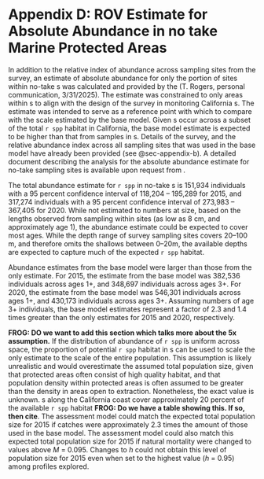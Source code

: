 # Appendix D: ROV Estimate for Absolute Abundance in no take Marine Protected Areas

In addition to the relative index of abundance across sampling sites from the \gls{rov} survey, an estimate of absolute abundance for only the portion of sites within no-take \gls{mpa}s was calculated and provided by the \gls{swfsc} (T. Rogers, personal communication, 3/31/2025). The estimate was constrained to only areas within \gls{mpa}s to align with the design of the \gls{rov} survey in monitoring California \gls{mpa}s. The estimate was intended to serve as a reference point with which to compare with the scale estimated by the base model. Given \gls{mpa}s occur across a subset of the total `r spp` habitat in California, the base model estimate is expected to be higher than that from samples in \gls{mpa}s. Details of the \gls{rov} survey, and the relative abundance index across all sampling sites that was used in the base model have already been provided (see @sec-appendix-b). A detailed document describing the analysis for the absolute abundance estimate for no-take \gls{mpa} sampling sites is available upon request from \gls{swfsc}.  

The total abundance estimate for `r spp` in no-take \gls{mpa}s is 151,934 individuals with a 95 percent confidence interval of 118,204 -- 195,289 for 2015, and 317,274 individuals with a 95 percent confidence interval of 273,983 -- 367,405 for 2020. While not estimated to numbers at size, based on the lengths observed from sampling within \gls{mpa} sites (as low as 8 cm, and approximately age 1), the abundance estimate could be expected to cover most ages. While the depth range of survey sampling sites covers 20--100 m, and therefore omits the shallows between 0--20m, the available depths are expected to capture much of the expected `r spp` habitat.

Abundance estimates from the base model were larger than those from the \gls{mpa} only estimate. For 2015, the estimate from the base model was 382,536 individuals across ages 1+, and 348,697 individuals across ages 3+. For 2020, the estimate from the base model was 546,301 individuals across ages 1+, and 430,173 individuals across ages 3+. Assuming numbers of age 3+ individuals, the base model estimates represent a factor of 2.3 and 1.4 times greater than the \gls{mpa} only estimates for 2015 and 2020, respectively. 

**FROG: DO we want to add this section which talks more about the 5x assumption.**
If the distribution of abundance of `r spp` is uniform across space, the proportion of potential `r spp` habitat in \gls{mpa}s can be used to scale the \gls{mpa} only estimate to the scale of the entire population. This assumption is likely unrealistic and would overestimate the assumed total population size, given that protected areas often consist of high quality habitat, and that population density within protected areas is often assumed to be greater than the density in areas open to extraction. Nonetheless, the exact value is unknown. \gls{Mpa}s along the California coast cover approximately 20 percent of the available `r spp` habitat **FROG: Do we have a table showing this. If so, then cite**. The assessment model could match the expected total population size for 2015 if catches were approximately 2.3 times the amount of those used in the base model. The assessment model could also match this expected total population size for 2015 if natural mortality were changed to values above $M$ = 0.095. Changes to $h$ could not obtain this level of population size for 2015 even when set to the highest value ($h$ = 0.95) among profiles explored.